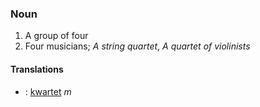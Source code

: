 ===Noun===
#A group of four
#Four musicians; ''A string quartet'', ''A quartet of violinists''

====Translations====
*{{pl}}: [[kwartet]] ''m''
